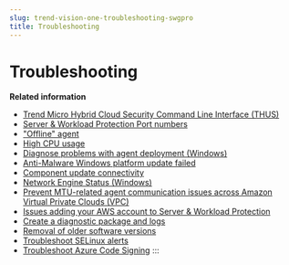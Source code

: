 ```yaml
---
slug: trend-vision-one-troubleshooting-swgpro
title: Troubleshooting
---
```

# Troubleshooting

**Related information**

- [Trend Micro Hybrid Cloud Security Command Line Interface (THUS)](hybrid-cloud-cli.mdx)
- [Server & Workload Protection Port numbers](swp-port-numbers.mdx)
- ["Offline" agent](offline-agent-2.mdx)
- [High CPU usage](high-cpu-usage.mdx)
- [Diagnose problems with agent deployment (Windows)](diagnose-agent-windows-deploy.mdx)
- [Anti-Malware Windows platform update failed](antimalware-win-update-failed-2.mdx)
- [Component update connectivity](security-update-connectivity.mdx)
- [Network Engine Status (Windows)](network-engine-status-windows-2.mdx)
- [Prevent MTU-related agent communication issues across Amazon Virtual Private Clouds (VPC)](prevent-mtu-amazon-vpc.mdx)
- [Issues adding your AWS account to Server & Workload Protection](issues-adding-your-aws-account-2.mdx)
- [Create a diagnostic package and logs](create-diagnostic-package-logs.mdx)
- [Removal of older software versions](removal-older-software-versions.mdx)
- [Troubleshoot SELinux alerts](troubleshoot-selinux-alerts.mdx)
- [Troubleshoot Azure Code Signing](troubleshoot-azure-code-signing.mdx)
:::
